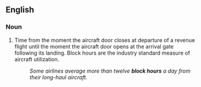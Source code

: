 ==English==

===Noun===
{{en-noun|head=[[block]] [[hour]]}}

# {{context|aviation}} Time from the moment the aircraft door closes at departure of a revenue flight until the moment the aircraft door opens at the arrival gate following its landing. Block hours are the industry standard measure of aircraft utilization.
#: ''Some airlines average more than twelve '''block hours''' a day from their long-haul aircraft.''